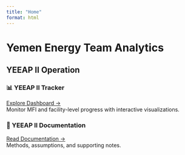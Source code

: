 ```yaml
---
title: "Home"
format: html
---
```


# Yemen Energy Team Analytics
## YEEAP II Operation


::: {.grid}
::: {.g-col-6}
### 📊 YEEAP II Tracker
[Explore Dashboard →](pages/yeeap_tracker.qmd)  
Monitor MFI and facility-level progress with interactive visualizations.
:::

::: {.g-col-6}
### 📑 YEEAP II Documentation
[Read Documentation →](pages/yeeap_documentation.qmd)  
Methods, assumptions, and supporting notes.
:::
:::
